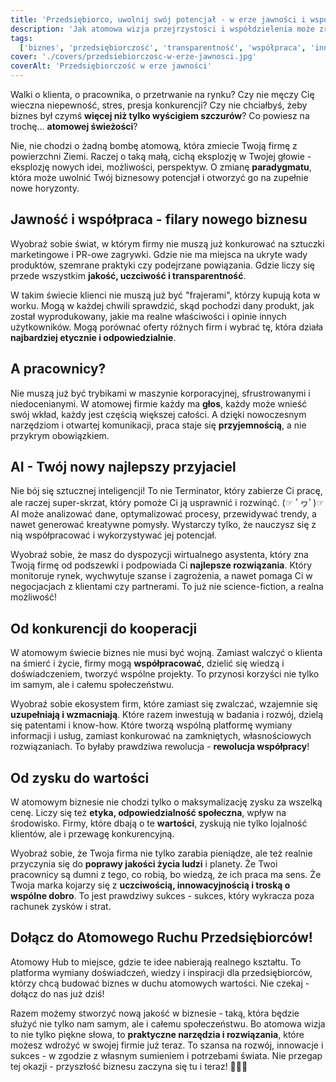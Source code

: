 ```yaml
---
title: 'Przedsiębiorco, uwolnij swój potencjał - w erze jawności i współpracy!'
description: 'Jak atomowa wizja przejrzystości i współdzielenia może zrewolucjonizować biznes, otwierając nowe możliwości rozwoju, innowacji i budowania zaufania?'
tags:
  ['biznes', 'przedsiębiorczość', 'transparentność', 'współpraca', 'innowacje']
cover: './covers/przedsiebiorczosc-w-erze-jawnosci.jpg'
coverAlt: 'Przedsiębiorczość w erze jawności'
---
```


Walki o klienta, o pracownika, o przetrwanie na rynku? Czy nie męczy Cię wieczna niepewność, stres, presja konkurencji? Czy nie chciałbyś, żeby biznes był czymś **więcej niż tylko wyścigiem szczurów**? Co powiesz na trochę... **atomowej świeżości**?

Nie, nie chodzi o żadną bombę atomową, która zmiecie Twoją firmę z powierzchni Ziemi. Raczej o taką małą, cichą eksplozję w Twojej głowie - eksplozję nowych idei, możliwości, perspektyw. O zmianę **paradygmatu**, która może uwolnić Twój biznesowy potencjał i otworzyć go na zupełnie nowe horyzonty.

## Jawność i współpraca - filary nowego biznesu

Wyobraź sobie świat, w którym firmy nie muszą już konkurować na sztuczki marketingowe i PR-owe zagrywki. Gdzie nie ma miejsca na ukryte wady produktów, szemrane praktyki czy podejrzane powiązania. Gdzie liczy się przede wszystkim **jakość, uczciwość i transparentność**.

W takim świecie klienci nie muszą już być "frajerami", którzy kupują kota w worku. Mogą w każdej chwili sprawdzić, skąd pochodzi dany produkt, jak został wyprodukowany, jakie ma realne właściwości i opinie innych użytkowników. Mogą porównać oferty różnych firm i wybrać tę, która działa **najbardziej etycznie i odpowiedzialnie**.

## A pracownicy?

Nie muszą już być trybikami w maszynie korporacyjnej, sfrustrowanymi i niedocenianymi. W atomowej firmie każdy ma **głos**, każdy może wnieść swój wkład, każdy jest częścią większej całości. A dzięki nowoczesnym narzędziom i otwartej komunikacji, praca staje się **przyjemnością**, a nie przykrym obowiązkiem.

## AI - Twój nowy najlepszy przyjaciel

Nie bój się sztucznej inteligencji! To nie Terminator, który zabierze Ci pracę, ale raczej super-skrzat, który pomoże Ci ją usprawnić i rozwinąć. (☞ ﾟヮﾟ)☞ AI może analizować dane, optymalizować procesy, przewidywać trendy, a nawet generować kreatywne pomysły. Wystarczy tylko, że nauczysz się z nią współpracować i wykorzystywać jej potencjał.

Wyobraź sobie, że masz do dyspozycji wirtualnego asystenta, który zna Twoją firmę od podszewki i podpowiada Ci **najlepsze rozwiązania**. Który monitoruje rynek, wychwytuje szanse i zagrożenia, a nawet pomaga Ci w negocjacjach z klientami czy partnerami. To już nie science-fiction, a realna możliwość!

## Od konkurencji do kooperacji

W atomowym świecie biznes nie musi być wojną. Zamiast walczyć o klienta na śmierć i życie, firmy mogą **współpracować**, dzielić się wiedzą i doświadczeniem, tworzyć wspólne projekty. To przynosi korzyści nie tylko im samym, ale i całemu społeczeństwu.

Wyobraź sobie ekosystem firm, które zamiast się zwalczać, wzajemnie się **uzupełniają i wzmacniają**. Które razem inwestują w badania i rozwój, dzielą się patentami i know-how. Które tworzą wspólną platformę wymiany informacji i usług, zamiast konkurować na zamkniętych, własnościowych rozwiązaniach. To byłaby prawdziwa rewolucja - **rewolucja współpracy**!

## Od zysku do wartości

W atomowym biznesie nie chodzi tylko o maksymalizację zysku za wszelką cenę. Liczy się też **etyka, odpowiedzialność społeczna**, wpływ na środowisko. Firmy, które dbają o te **wartości**, zyskują nie tylko lojalność klientów, ale i przewagę konkurencyjną.

Wyobraź sobie, że Twoja firma nie tylko zarabia pieniądze, ale też realnie przyczynia się do **poprawy jakości życia ludzi** i planety. Że Twoi pracownicy są dumni z tego, co robią, bo wiedzą, że ich praca ma sens. Że Twoja marka kojarzy się z **uczciwością, innowacyjnością i troską o wspólne dobro**. To jest prawdziwy sukces - sukces, który wykracza poza rachunek zysków i strat.

## Dołącz do Atomowego Ruchu Przedsiębiorców!

Atomowy Hub to miejsce, gdzie te idee nabierają realnego kształtu. To platforma wymiany doświadczeń, wiedzy i inspiracji dla przedsiębiorców, którzy chcą budować biznes w duchu atomowych wartości. Nie czekaj - dołącz do nas już dziś!

Razem możemy stworzyć nową jakość w biznesie - taką, która będzie służyć nie tylko nam samym, ale i całemu społeczeństwu. Bo atomowa wizja to nie tylko piękne słowa, to **praktyczne narzędzia i rozwiązania**, które możesz wdrożyć w swojej firmie już teraz. To szansa na rozwój, innowacje i sukces - w zgodzie z własnym sumieniem i potrzebami świata. Nie przegap tej okazji - przyszłość biznesu zaczyna się tu i teraz! 🤝💼✨
